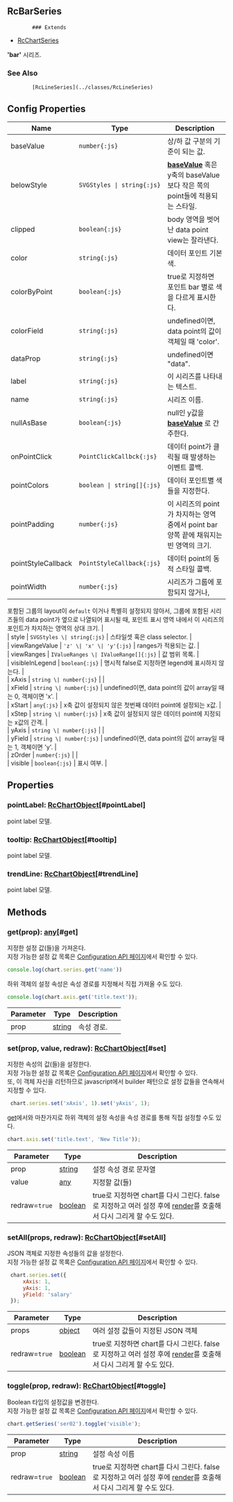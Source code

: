 ## RcBarSeries
            ### Extends
- [RcChartSeries](../classes/RcChartSeries)
            
            
**'bar'** 시리즈.

            
### See Also

            [RcLineSeries](../classes/RcLineSeries)



## Config Properties
 | Name | Type | Description |   
 | --- | --- | --- | 
 | baseValue | `number{:js}` | 상/하 값 구분의 기준이 되는 값. |   
 | belowStyle | `SVGStyles \| string{:js}` | **[baseValue](#basevalue)**  혹은 y축의 baseValue보다 작은 쪽의 point들에 적용되는 스타일. |   
 | clipped | `boolean{:js}` | body 영역을 벗어난 data point view는 잘라낸다. |   
 | color | `string{:js}` | 데이터 포인트 기본 색. |   
 | colorByPoint | `boolean{:js}` | true로 지정하면 포인트 bar 별로 색을 다르게 표시한다. |   
 | colorField | `string{:js}` | undefined이면, data point의 값이 객체일 때 'color'. |   
 | dataProp | `string{:js}` | undefined이면 "data". |   
 | label | `string{:js}` | 이 시리즈를 나타내는 텍스트. |   
 | name | `string{:js}` | 시리즈 이름. |   
 | nullAsBase | `boolean{:js}` | null인 y값을  **[baseValue](#basevalue)** 로 간주한다. |   
 | onPointClick | `PointClickCallbck{:js}` | 데이터 point가 클릭될 때 발생하는 이벤트 콜백. |   
 | pointColors | `boolean \| string[]{:js}` | 데이터 포인트별 색들을 지정한다. |   
 | pointPadding | `number{:js}` | 이 시리즈의 point가 차지하는 영역 중에서 point bar 양쪽 끝에 채워지는 빈 영역의 크기. |   
 | pointStyleCallback | `PointStyleCallback{:js}` | 데이터 point의 동적 스타일 콜백. |   
 | pointWidth | `number{:js}` | 시리즈가 그룹에 포함되지 않거나,
포함된 그룹의 layout이  `default` 이거나 특별히 설정되지 않아서,
그룹에 포함된 시리즈들의 data point가 옆으로 나열되어 표시될 때,
포인트 표시 영역 내에서 이 시리즈의 포인트가 차지하는 영역의 상대 크기. |   
 | style | `SVGStyles \| string{:js}` | 스타일셋 혹은 class selector. |   
 | viewRangeValue | `'z' \| 'x' \| 'y'{:js}` | ranges가 적용되는 값. |   
 | viewRanges | `IValueRanges \| IValueRange[]{:js}` | 값 범위 목록. |   
 | visibleInLegend | `boolean{:js}` | 명시적 false로 지정하면 legend에 표시하지 않는다. |   
 | xAxis | `string \| number{:js}` |  |   
 | xField | `string \| number{:js}` | undefined이면, data point의 값이 array일 때는 0, 객체이면 'x'. |   
 | xStart | `any{:js}` | x축 값이 설정되지 않은 첫번째 데이터 point에 설정되는 x값. |   
 | xStep | `string \| number{:js}` | x축 값이 설정되지 않은 데이터 point에 지정되는 x값의 간격. |   
 | yAxis | `string \| number{:js}` |  |   
 | yField | `string \| number{:js}` | undefined이면, data point의 값이 array일 때는 1, 객체이면 'y'. |   
 | zOrder | `number{:js}` |  |   
 | visible | `boolean{:js}` | 표시 여부. | 

## Properties
### pointLabel: [RcChartObject](../classes/RcChartObject)[#pointLabel]
point label 모델.

### tooltip: [RcChartObject](../classes/RcChartObject)[#tooltip]
point label 모델.

### trendLine: [RcChartObject](../classes/RcChartObject)[#trendLine]
point label 모델.


## Methods
### get(prop): [any](https://www.typescriptlang.org/docs/handbook/2/everyday-types.html#any)[#get]
지정한 설정 값(들)을 가져온다.\
지정 가능한 설정 값 목록은 [Configuration API 페이지](/config)에서 확인할 수 있다. 

```js
console.log(chart.series.get('name'))
```

하위 객체의 설정 속성은 속성 경로를 지정해서 직접 가져올 수도 있다.

```js
console.log(chart.axis.get('title.text'));
```



| Parameter | Type | Description |
| ----------- | ----------- | ----------- |
| prop | [string](https://developer.mozilla.org/en-US/docs/Web/JavaScript/Reference/Global_Objects/String) | 속성 경로. |
### set(prop, value, redraw): [RcChartObject](../classes/RcChartObject)[#set]
지정한 속성의 값(들)을 설정한다.\
지정 가능한 설정 값 목록은 [Configuration API 페이지](/config)에서 확인할 수 있다.\
또, 이 객체 자신을 리턴하므로 javascript에서 builder 패턴으로 설정 값들을 연속해서 지정할 수 있다.

```js
 chart.series.set('xAxis', 1).set('yAxis', 1);
```

[get](#get)에서와 마찬가지로 하위 객체의 설정 속성을 속성 경로를 통해 직접 설정할 수도 있다.

```js
chart.axis.set('title.text', 'New Title'));
```



| Parameter | Type | Description |
| ----------- | ----------- | ----------- |
| prop | [string](https://developer.mozilla.org/en-US/docs/Web/JavaScript/Reference/Global_Objects/String) | 설정 속성 경로 문자열 |
| value | [any](https://www.typescriptlang.org/docs/handbook/2/everyday-types.html#any) | 지정할 값(들) |
| redraw=`true` | [boolean](https://developer.mozilla.org/en-US/docs/Web/JavaScript/Reference/Global_Objects/Boolean) | true로 지정하면 chart를 다시 그린다.                false로 지정하고 여러 설정 후에 [render](../classes/RcChartControl#render)를 호출해서 다시 그리게 할 수도 있다. |
### setAll(props, redraw): [RcChartObject](../classes/RcChartObject)[#setAll]
JSON 객체로 지정한 속성들의 값을 설정한다.\
지정 가능한 설정 값 목록은 [Configuration API 페이지](/config)에서 확인할 수 있다. 

```js
 chart.series.set({
     xAxis: 1,
     yAxis: 1,
     yField: 'salary'
 });
```



| Parameter | Type | Description |
| ----------- | ----------- | ----------- |
| props | [object](https://developer.mozilla.org/en-US/docs/Web/JavaScript/Reference/Global_Objects/Object) | 여러 설정 값들이 지정된 JSON 객체 |
| redraw=`true` | [boolean](https://developer.mozilla.org/en-US/docs/Web/JavaScript/Reference/Global_Objects/Boolean) | true로 지정하면 chart를 다시 그린다.                false로 지정하고 여러 설정 후에 [render](../classes/RcChartControl#render)를 호출해서 다시 그리게 할 수도 있다. |
### toggle(prop, redraw): [RcChartObject](../classes/RcChartObject)[#toggle]
Boolean 타입의 설정값을 변경한다.\
지정 가능한 설정 값 목록은 [Configuration API 페이지](/config)에서 확인할 수 있다. 

```js
chart.getSeries('ser02').toggle('visible');
```



| Parameter | Type | Description |
| ----------- | ----------- | ----------- |
| prop | [string](https://developer.mozilla.org/en-US/docs/Web/JavaScript/Reference/Global_Objects/String) | 설정 속성 이름 |
| redraw=`true` | [boolean](https://developer.mozilla.org/en-US/docs/Web/JavaScript/Reference/Global_Objects/Boolean) | true로 지정하면 chart를 다시 그린다.                false로 지정하고 여러 설정 후에 [render](../classes/RcChartControl#render)를 호출해서 다시 그리게 할 수도 있다. |